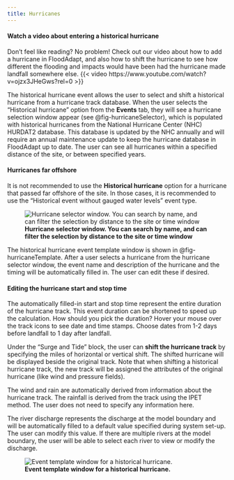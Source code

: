 ```yaml
---
title: Hurricanes
---
```


::: {.callout-tip}
#### Watch a video about entering a historical hurricane
Don't feel like reading? No problem! Check out our video about how to add a hurricane in FloodAdapt, and also how to shift the hurricane to see how different the flooding and impacts would have been had the hurricane made landfall somewhere else.
{{< video https://www.youtube.com/watch?v=ojzx3JHeGws?rel=0 >}}
:::

The historical hurricane event allows the user to select and shift a historical hurricane from a hurricane track database. When the user selects the “Historical hurricane” option from the **Events** tab, they will see a hurricane selection window appear (see @fig-hurricaneSelector), which is populated with historical hurricanes from the National Hurricane Center (NHC) HURDAT2 database. This database is updated by the NHC annually and will require an annual maintenance update to keep the hurricane database in FloodAdapt up to date.  The user can see all hurricanes within a specified distance of the site, or between specified years.

::: {.callout-note}
#### Hurricanes far offshore
It is not recommended to use the **Historical hurricane** option for a hurricane that passed far offshore of the site. In those cases, it is recommended to use the “Historical event without gauged water levels” event type.
:::

![**Hurricane selector window. You can search by name, and can filter the selection by distance to the site or time window**](../../../_static/images/popup_hurricaneSelector.png){#fig-hurricaneSelector}

The historical hurricane event template window is shown in @fig-hurricaneTemplate. After a user selects a hurricane from the hurricane selector window, the event name and description of the hurricane and the timing will be automatically filled in. The user can edit these if desired.

::: {.callout-tip}
#### Editing the hurricane start and stop time
The automatically filled-in start and stop time represent the entire duration of the hurricane track. This event duration can be shortened to speed up the calculation. How should you pick the duration? Hover your mouse over the track icons to see date and time stamps. Choose dates from 1-2 days before landfall to 1 day after landfall.
:::

Under the "Surge and Tide" block, the user can **shift the hurricane track** by specifying the miles of horizontal or vertical shift. The shifted hurricane will be displayed beside the original track. Note that when shifting a historical hurricane track, the new track will be assigned the attributes of the original hurricane (like wind and pressure fields).

The wind and rain are automatically derived from information about the hurricane track. The rainfall is derived from the track using the IPET method. The user does not need to specify any information here.

The river discharge represents the discharge at the model boundary and will be automatically filled to a default value specified during system set-up. The user can modify this value. If there are multiple rivers at the model boundary, the user will be able to select each river to view or modify the discharge.

![**Event template window for a historical hurricane.**](../../../_static/images/popup_hurricaneTemplate.png){#fig-hurricaneTemplate}
